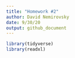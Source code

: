 ```yaml
---
title: "Homework #2"
author: David Nemirovsky
date: 9/30/20
output: github_document
---
```


```r
library(tidyverse)
library(readxl)
```
